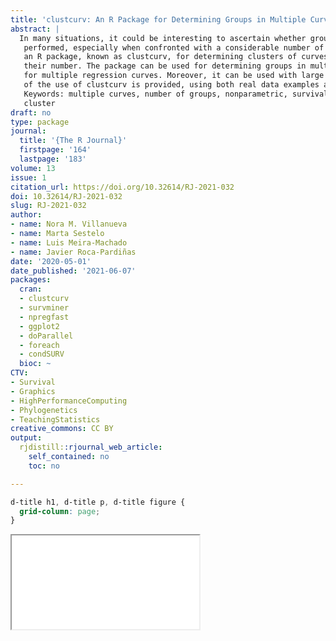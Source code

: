 ```yaml
---
title: 'clustcurv: An R Package for Determining Groups in Multiple Curves '
abstract: |
  In many situations, it could be interesting to ascertain whether groups of curves can be
   performed, especially when confronted with a considerable number of curves. This paper introduces
   an R package, known as clustcurv, for determining clusters of curves with an automatic selection of
   their number. The package can be used for determining groups in multiple survival curves as well as
   for multiple regression curves. Moreover, it can be used with large numbers of curves. An illustration
   of the use of clustcurv is provided, using both real data examples and artificial data.
   Keywords: multiple curves, number of groups, nonparametric, survival analysis, regression models,
   cluster
draft: no
type: package
journal:
  title: '{The R Journal}'
  firstpage: '164'
  lastpage: '183'
volume: 13
issue: 1
citation_url: https://doi.org/10.32614/RJ-2021-032
doi: 10.32614/RJ-2021-032
slug: RJ-2021-032
author:
- name: Nora M. Villanueva
- name: Marta Sestelo
- name: Luis Meira-Machado
- name: Javier Roca-Pardiñas
date: '2020-05-01'
date_published: '2021-06-07'
packages:
  cran:
  - clustcurv
  - survminer
  - npregfast
  - ggplot2
  - doParallel
  - foreach
  - condSURV
  bioc: ~
CTV:
- Survival
- Graphics
- HighPerformanceComputing
- Phylogenetics
- TeachingStatistics
creative_commons: CC BY
output:
  rjdistill::rjournal_web_article:
    self_contained: no
    toc: no

---
```


```css
d-title h1, d-title p, d-title figure {
  grid-column: page;
}
```

<div class="l-page">
  <object data="RJ-2021-032.pdf" type="application/pdf" style="height:955px;width:100%">
    <iframe src="RJ-2021-032.pdf"></iframe>
  </object>
</div>
